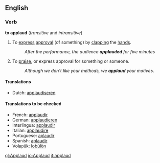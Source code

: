 ==English==
===Verb===
{{conj|applaud|applauds|applauded|applauded|applauding}}
'''to applaud'''  (''transitive'' and ''intransitive'')
# To [[express]] [[approval]] (of something) by [[clap|clapping]] the [[hand]]s.
#:''After the performance, the audience '''applauded''' for five minutes''
# To [[praise]], or express approval for something or someone.
#:''Although we don't like your methods, we '''applaud''' your motives.''

====Translations====
*Dutch: [[applaudiseren]]

====Translations to be checked====
{{checktrans}} 
*French: [[applaudir]] 
*German: [[applaudieren]] 
*Interlingua: [[applaudir]] 
*Italian: [[applaudire]] 
*Portuguese: [[aplaudir]] 
*Spanish: [[aplaudir]]
*Volapük: [[lobülön]]

[[gl:Applaud]]
[[io:Applaud]]
[[it:applaud]]